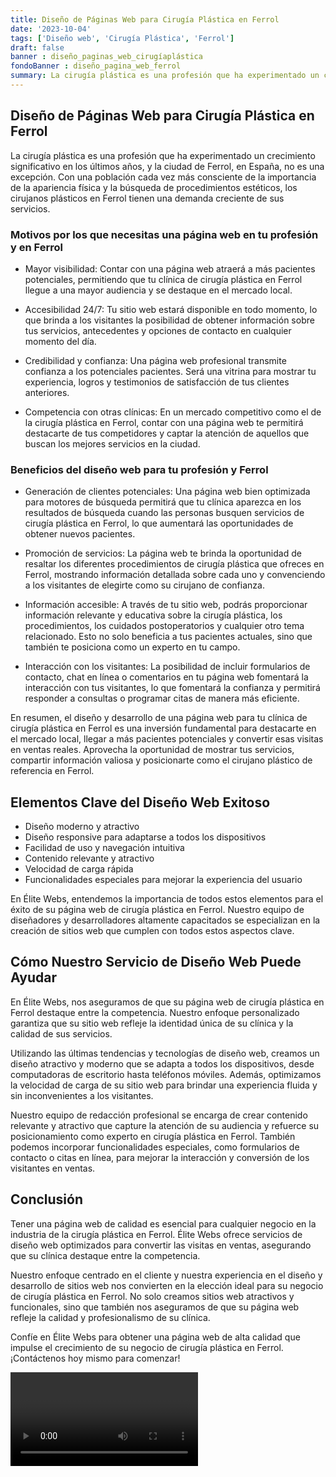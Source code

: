 ```yaml
---
title: Diseño de Páginas Web para Cirugía Plástica en Ferrol
date: '2023-10-04'
tags: ['Diseño web', 'Cirugía Plástica', 'Ferrol']
draft: false
banner : diseño_paginas_web_cirugíaplástica
fondoBanner : diseño_pagina_web_ferrol
summary: La cirugía plástica es una profesión que ha experimentado un crecimiento significativo en los últimos años, y la ciudad de Ferrol, en España, no es una excepción. Con una población cada vez más consciente de la importancia de la apariencia física y la búsqueda de procedimientos estéticos, los cirujanos plásticos en Ferrol tienen una demanda creciente de sus servicios.
---
```


## **Diseño de Páginas Web para Cirugía Plástica en Ferrol**

La cirugía plástica es una profesión que ha experimentado un crecimiento significativo en los últimos años, y la ciudad de Ferrol, en España, no es una excepción. Con una población cada vez más consciente de la importancia de la apariencia física y la búsqueda de procedimientos estéticos, los cirujanos plásticos en Ferrol tienen una demanda creciente de sus servicios.

### **Motivos por los que necesitas una página web en tu profesión y en Ferrol**

- Mayor visibilidad: Contar con una página web atraerá a más pacientes potenciales, permitiendo que tu clínica de cirugía plástica en Ferrol llegue a una mayor audiencia y se destaque en el mercado local.

- Accesibilidad 24/7: Tu sitio web estará disponible en todo momento, lo que brinda a los visitantes la posibilidad de obtener información sobre tus servicios, antecedentes y opciones de contacto en cualquier momento del día.

- Credibilidad y confianza: Una página web profesional transmite confianza a los potenciales pacientes. Será una vitrina para mostrar tu experiencia, logros y testimonios de satisfacción de tus clientes anteriores.

- Competencia con otras clínicas: En un mercado competitivo como el de la cirugía plástica en Ferrol, contar con una página web te permitirá destacarte de tus competidores y captar la atención de aquellos que buscan los mejores servicios en la ciudad.

### **Beneficios del diseño web para tu profesión y Ferrol**

- Generación de clientes potenciales: Una página web bien optimizada para motores de búsqueda permitirá que tu clínica aparezca en los resultados de búsqueda cuando las personas busquen servicios de cirugía plástica en Ferrol, lo que aumentará las oportunidades de obtener nuevos pacientes.

- Promoción de servicios: La página web te brinda la oportunidad de resaltar los diferentes procedimientos de cirugía plástica que ofreces en Ferrol, mostrando información detallada sobre cada uno y convenciendo a los visitantes de elegirte como su cirujano de confianza.

- Información accesible: A través de tu sitio web, podrás proporcionar información relevante y educativa sobre la cirugía plástica, los procedimientos, los cuidados postoperatorios y cualquier otro tema relacionado. Esto no solo beneficia a tus pacientes actuales, sino que también te posiciona como un experto en tu campo.

- Interacción con los visitantes: La posibilidad de incluir formularios de contacto, chat en línea o comentarios en tu página web fomentará la interacción con tus visitantes, lo que fomentará la confianza y permitirá responder a consultas o programar citas de manera más eficiente.

En resumen, el diseño y desarrollo de una página web para tu clínica de cirugía plástica en Ferrol es una inversión fundamental para destacarte en el mercado local, llegar a más pacientes potenciales y convertir esas visitas en ventas reales. Aprovecha la oportunidad de mostrar tus servicios, compartir información valiosa y posicionarte como el cirujano plástico de referencia en Ferrol.

<GifSeo />

<Cta />

## Elementos Clave del Diseño Web Exitoso

- Diseño moderno y atractivo
- Diseño responsive para adaptarse a todos los dispositivos
- Facilidad de uso y navegación intuitiva
- Contenido relevante y atractivo
- Velocidad de carga rápida
- Funcionalidades especiales para mejorar la experiencia del usuario

En Élite Webs, entendemos la importancia de todos estos elementos para el éxito de su página web de cirugía plástica en Ferrol. Nuestro equipo de diseñadores y desarrolladores altamente capacitados se especializan en la creación de sitios web que cumplen con todos estos aspectos clave.

## Cómo Nuestro Servicio de Diseño Web Puede Ayudar

En Élite Webs, nos aseguramos de que su página web de cirugía plástica en Ferrol destaque entre la competencia. Nuestro enfoque personalizado garantiza que su sitio web refleje la identidad única de su clínica y la calidad de sus servicios.

Utilizando las últimas tendencias y tecnologías de diseño web, creamos un diseño atractivo y moderno que se adapta a todos los dispositivos, desde computadoras de escritorio hasta teléfonos móviles. Además, optimizamos la velocidad de carga de su sitio web para brindar una experiencia fluida y sin inconvenientes a los visitantes.

Nuestro equipo de redacción profesional se encarga de crear contenido relevante y atractivo que capture la atención de su audiencia y refuerce su posicionamiento como experto en cirugía plástica en Ferrol. También podemos incorporar funcionalidades especiales, como formularios de contacto o citas en línea, para mejorar la interacción y conversión de los visitantes en ventas.

## Conclusión

Tener una página web de calidad es esencial para cualquier negocio en la industria de la cirugía plástica en Ferrol. Élite Webs ofrece servicios de diseño web optimizados para convertir las visitas en ventas, asegurando que su clínica destaque entre la competencia.

Nuestro enfoque centrado en el cliente y nuestra experiencia en el diseño y desarrollo de sitios web nos convierten en la elección ideal para su negocio de cirugía plástica en Ferrol. No solo creamos sitios web atractivos y funcionales, sino que también nos aseguramos de que su página web refleje la calidad y profesionalismo de su clínica.

Confíe en Élite Webs para obtener una página web de alta calidad que impulse el crecimiento de su negocio de cirugía plástica en Ferrol. ¡Contáctenos hoy mismo para comenzar!

<Video />

<CtaBot job='Cirugía Plástica' city='Ferrol'/>

<Gmaps query='Ferrol+españa+maps' />